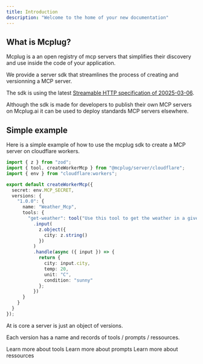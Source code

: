 ```yaml
---
title: Introduction
description: "Welcome to the home of your new documentation"
---
```


## What is Mcplug?

Mcplug is a an open registry of mcp servers that simplifies their discovery and use inside the code of your application.

We provide a server sdk that streamlines the process of creating and versionning a MCP server.

The sdk is using the latest [Streamable HTTP specification of 20025-03-06](https://spec.modelcontextprotocol.io/specification/2025-03-26/).

Although the sdk is made for developers to publish their own MCP servers on Mcplug.ai it can be used to deploy standards MCP servers elsewhere.

## Simple example

Here is a simple example of how to use the mcplug sdk to create a MCP server on cloudflare workers.

```ts
import { z } from "zod";
import { tool, createWorkerMcp } from "@mcplug/server/cloudflare";
import { env } from "cloudflare:workers";

export default createWorkerMcp({
  secret: env.MCP_SECRET,
  versions: {
    "1.0.0": {
      name: "Weather_Mcp",
      tools: {
        "get-weather": tool("Use this tool to get the weather in a given city")
          .input(
            z.object({
              city: z.string()
            })
          )
          .handle(async ({ input }) => {
            return {
              city: input.city,
              temp: 20,
              unit: "C",
              condition: "sunny"
            };
          })
      }
    }
  }
});
```

At is core a server is just an object of versions.

Each version has a name and records of tools / prompts / ressources.

<Card icon="screwdriver-wrench" horizontal title="Tools" href="/concepts/tools">
  Learn more about tools
</Card>
<Card icon="thought-bubble" horizontal title="Prompts" href="/concepts/prompts">
  Learn more about prompts
</Card>
<Card icon="files" horizontal title="Ressources" href="/concepts/ressources">
  Learn more about ressources
</Card>
